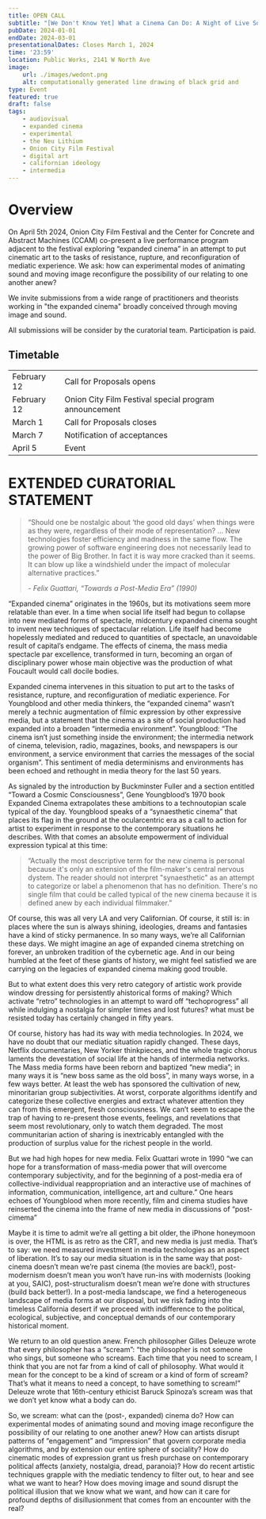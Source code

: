 ```yaml
---
title: OPEN CALL
subtitle: "[We Don't Know Yet] What a Cinema Can Do: A Night of Live Sound and Moving Image"
pubDate: 2024-01-01
endDate: 2024-03-01
presentationalDates: Closes March 1, 2024
time: '23:59'
location: Public Works, 2141 W North Ave
image:
    url: ./images/wedont.png
    alt: computationally generated line drawing of black grid and
type: Event
featured: true
draft: false
tags:
    - audiovisual
    - expanded cinema
    - experimental
    - the Neu Lithium
    - Onion City Film Festival
    - digital art
    - californian ideology
    - intermedia
---
```


# Overview

On April 5th 2024, Onion City Film Festival and the Center for Concrete and Abstract Machines (CCAM) co-present a live performance program adjacent to the festival exploring “expanded cinema” in an attempt to put cinematic art to the tasks of resistance, rupture, and reconfiguration of mediatic experience. We ask: how can experimental modes of animating sound and moving image reconfigure the possibility of our relating to one another anew?

We invite submissions from a wide range of practitioners and theorists working in "the expanded cinema" broadly conceived through moving image and sound.

All submissions will be consider by the curatorial team. Participation is paid.

<LinkButton text="SUBMIT NOW" url="https://forms.gle/7cojSwvFZmVaJMGNA" />

<LinkButton
    text="EVENT PAGE"
    url="/programs/24-4-05-we-dont-know-what-a-cinema-can-do-sound-video"
/>

## Timetable

|             |                                                       |
| ----------- | ----------------------------------------------------- |
| February 12 | Call for Proposals opens                              |
| February 12 | Onion City Film Festival special program announcement |
| March 1     | Call for Proposals closes                             |
| March 7     | Notification of acceptances                           |
| April 5     | Event                                                 |

# EXTENDED CURATORIAL STATEMENT

> “Should one be nostalgic about ‘the good old days’ when things were as they were, regardless of their mode of representation? … New technologies foster efficiency and madness in the same flow. The growing power of software engineering does not necessarily lead to the power of Big Brother. In fact it is way more cracked than it seems. It can blow up like a windshield under the impact of molecular alternative practices.”
>
> <cite> - Felix Guattari, “Towards a Post-Media Era” (1990)</cite>

“Expanded cinema” originates in the 1960s, but its motivations seem more relatable than ever. In a time when social life itself had begun to collapse into new mediated forms of spectacle, midcentury expanded cinema sought to invent new techniques of spectacular relation. Life itself had become hopelessly mediated and reduced to quantities of spectacle, an unavoidable result of capital’s endgame. The effects of cinema, the mass media spectacle par excellence, transformed in turn, becoming an organ of disciplinary power whose main objective was the production of what Foucault would call docile bodies.

Expanded cinema intervenes in this situation to put art to the tasks of resistance, rupture, and reconfiguration of mediatic experience. For Youngblood and other media thinkers, the “expanded cinema” wasn’t merely a technic augmentation of filmic expression by other expressive media, but a statement that the cinema as a site of social production had expanded into a broaden “intermedia environment”. Youngblood: “The cinema isn’t just something inside the environment; the intermedia network of cinema, television, radio, magazines, books, and newspapers is our environment, a service environment that carries the messages of the social organism”. This sentiment of media determinisms and environments has been echoed and rethought in media theory for the last 50 years.

As signaled by the introduction by Buckminster Fuller and a section entitled “Toward a Cosmic Consciousness”, Gene Youngblood’s 1970 book Expanded Cinema extrapolates these ambitions to a technoutopian scale typical of the day. Youngblood speaks of a “synaesthetic cinema” that places its flag in the ground at the ocularcentric era as a call to action for artist to experiment in response to the contemporary situations he describes. With that comes an absolute empowerment of individual expression typical at this time:

> “Actually the most descriptive term for the new cinema is personal because it's only an extension of the film-maker's central nervous dystem. The reader should not interpret "synaesthetic" as an attempt to categorize or label a phenomenon that has no definition. There's no single film that could be called typical of the new cinema because it is defined anew by each individual filmmaker.”

Of course, this was all very LA and very Californian. Of course, it still is: in places where the sun is always shining, ideologies, dreams and fantasies have a kind of sticky permanence. In so many ways, we’re all Californian these days. We might imagine an age of expanded cinema stretching on forever, an unbroken tradition of the cybernetic age. And in our being humbled at the feet of these giants of history, we might feel satisfied we are carrying on the legacies of expanded cinema making good trouble.

But to what extent does this very retro category of artistic work provide window dressing for persistently ahistorical forms of making? Which activate “retro” technologies in an attempt to ward off “techoprogress” all while indulging a nostalgia for simpler times and lost futures? what must be resisted today has certainly changed in fifty years.

Of course, history has had its way with media technologies. In 2024, we have no doubt that our mediatic situation rapidly changed. These days, Netflix documentaries, New Yorker thinkpieces, and the whole tragic chorus laments the devestation of social life at the hands of intermedia networks. The Mass media forms have been reborn and baptized “new media”; in many ways it is “new boss same as the old boss”, in many ways worse, in a few ways better. At least the web has sponsored the cultivation of new, minoritarian group subjectivities. At worst, corporate algorithms identify and categorize these collective energies and extract whatever attention they can from this emergent, fresh consciousness. We can’t seem to escape the trap of having to re-present those events, feelings, and revelations that seem most revolutionary, only to watch them degraded. The most communitarian action of sharing is inextricably entangled with the production of surplus value for the richest people in the world.

But we had high hopes for new media. Felix Guattari wrote in 1990 “we can hope for a transformation of mass-media power that will overcome contemporary subjectivity, and for the beginning of a post-media era of collective-individual reappropriation and an interactive use of machines of information, communication, intelligence, art and culture.” One hears echoes of Youngblood when more recently, film and cinema studies have reinserted the cinema into the frame of new media in discussions of “post-cimema”

Maybe it is time to admit we’re all getting a bit older, the iPhone honeymoon is over, the HTML is as retro as the CRT, and new media is just media. That’s to say: we need measured investment in media technologies as an aspect of liberation. It’s to say our media situation is in the same way that post-cinema doesn’t mean we’re past cinema (the movies are back!), post-modernism doesn’t mean you won’t have run-ins with modernists (looking at you, SAIC), post-structuralism doesn’t mean we’re done with structures (build back better!). In a post-media landscape, we find a heterogeneous landscape of media forms at our disposal, but we risk fading into the timeless California desert if we proceed with indifference to the political, ecological, subjective, and conceptual demands of our contemporary historical moment.

We return to an old question anew. French philosopher Gilles Deleuze wrote that every philosopher has a “scream”: “the philosopher is not someone who sings, but someone who screams. Each time that you need to scream, I think that you are not far from a kind of call of philosophy. What would it mean for the concept to be a kind of scream or a kind of form of scream? That’s what it means to need a concept, to have something to scream!” Deleuze wrote that 16th-century ethicist Baruck Spinoza’s scream was that we don’t yet know what a body can do.

So, we scream: what can the (post-, expanded) cinema do? How can experimental modes of animating sound and moving image reconfigure the possibility of our relating to one another anew? How can artists disrupt patterns of “engagement” and “impression” that govern corporate media algorithms, and by extension our entire sphere of sociality? How do cinematic modes of expression grant us fresh purchase on contemporary political affects (anxiety, nostalgia, dread, paranoia)? How do recent artistic techniques grapple with the mediatic tendency to filter out, to hear and see what we want to hear? How does moving image and sound disrupt the political illusion that we know what we want, and how can it care for profound depths of disillusionment that comes from an encounter with the real?
